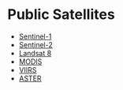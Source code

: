 # Public Satellites

- [Sentinel-1](https://sentinel.esa.int/web/sentinel/missions/sentinel-1)
- [Sentinel-2](https://sentinel.esa.int/web/sentinel/missions/sentinel-2)
- [Landsat 8](https://www.usgs.gov/land-resources/nli/landsat/landsat-8)
- [MODIS](https://modis.gsfc.nasa.gov/)
- [VIIRS](https://www.ngdc.noaa.gov/eog/viirs/download_dnb_composites.html)
- [ASTER](https://asterweb.jpl.nasa.gov/)